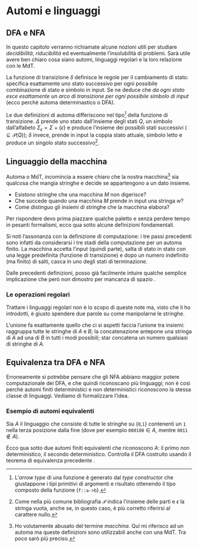 # Automi e linguaggi \hfill \faCube








## DFA e NFA

In questo capitolo verranno richiamate alcune nozioni utili per studiare *decidibilità*, *riducibilità* ed eventualmente l'insolubilità di problemi. Sarà utile avere ben chiaro cosa siano automi, linguaggi regolari e la loro relazione con le MdT.

\begin{definition}
Un \underline{automa finito deterministico} (DFA) è la quintupla
\begin{equation*}
(Q, \Sigma, \delta, q_0, F)
\end{equation*}

\begin{itemize}[itemsep=-7pt]
\item $Q$ è l'insieme finito degli stati
\item $\Sigma$ è l'insieme finito dei simboli (alfabeto)
\item $\delta{::}Q{\times}\Sigma{\rightarrow}Q$ è la funzione di transizione
\item $q_0{\in}Q$ è lo stato iniziale
\item $F{\subseteq}Q$ è l'insieme degli stati di accettazione
\end{itemize}
\end{definition}

La funzione di transizione $\delta$ definisce le regole per il cambiamento di stato: specifica esattamente uno stato successivo per ogni possibile combinazione di stato e simbolo in input. Se ne deduce che *da ogni stato esce esattamente un arco di transizione per ogni possibile simbolo di input* (ecco perchè automa determinastico o DFA).

\begin{definition}
Un \underline{automa finito non deterministico} (NFA) è la quintupla
\begin{equation*}
(Q, \Sigma, \Delta, q_0, F)
\end{equation*}

\begin{itemize}[itemsep=-7pt]
\item $Q$ è l'insieme finito degli stati
\item $\Sigma$ è l'insieme finito dei simboli (alfabeto)
\item $\Delta{::}Q{\times}\Sigma_\epsilon{\rightarrow}\mathcal{P}(Q)$ è la funzione di transizione
\item $q_0{\in}Q$ è lo stato iniziale
\item $F{\subseteq}Q$ è l'insieme degli stati di accettazione
\end{itemize}
\end{definition}

Le due definizioni di automa differiscono nel tipo[^7] della funzione di transizione. $\Delta$ prende uno stato dall'insieme degli stati $Q$, un simbolo dall'alfabeto $\Sigma_\epsilon{=}\Sigma{+}\{\epsilon\}$ e produce l'insieme dei possibili stati successivi (${\subseteq}\mathcal{P}(Q)$); $\delta$ invece, prende in input la coppia stato attuale, simbolo letto e produce un singolo stato successivo[^8].








## Linguaggio della macchina

Automa o MdT, incomincia a essere chiaro che la nostra macchina[^9] sia qualcosa che mangia stringhe e decide se appartengono a un dato insieme.

* Esistono stringhe che una macchina $M$ non digerisce?
* Che succede quando una macchina $M$ prende in input una stringa $w$?
* Come distinguo gli insiemi di stringhe che la macchina elabora?

Per rispondere devo prima piazzare qualche paletto e senza perdere tempo in pesanti formalismi, ecco qua sotto alcune definizioni fondamentali.

\begin{definition}
Sia $M{=}\{Q,\Sigma,\delta,q_0,F\}$ un automa finito e $w{=}w_0w_1...w_n$ una stringa composta da caratteri $w_i{\in}\Sigma$. Si dice che la macchina $M$ \underline{accetta la stringa} $w$ se esiste una sequenza di stati $[r_0,r_1,...,r_n]$ in $Q$, con tre condizioni

\begin{enumerate}[itemsep=-7pt]
\item $r_0 = q_0$ \hfill $\exists\, r_0$ inizio
\item $\delta(r_i,w_{i+1}) = r_{i+1}$, $0{\leq}i{\leq}n{-}1$ \hfill $r_i{\rightarrow}r_{i+1}$
\item $r_n{\in}F$ \hfill $\exists\, r_n$ accett.
\end{enumerate}
\end{definition}

Si noti l'assonanza con la definizione di computazione: i tre passi precedenti sono infatti da considerarsi i tre stadi della computazione per un automa finito. La macchina accetta l'input (quindi parte), salta di stato in stato con una legge predefinita (funzione di transizione) e dopo un numero indefinito (ma finito) di salti, casca in uno degli stati di terminazione.

\begin{definition}
Il \underline{linguaggio} $A$ della macchina $M$ è l'insieme di tutte le stringhe accettate dalla macchina: $A{=}L(M)$.
\end{definition}

\begin{definition}
$M$ \underline{riconosce il linguaggio} $A$ se $A{=}\{w\, |\, w{\in}A,\, M \text{accetta}\, w\}$.
\end{definition}

\begin{definition}
Un linguaggio $A$ è chiamato \underline{regolare} sse esiste un automa finito $M$ che lo riconosce.
\end{definition}

Dalle precedenti definizioni, posso già facilmente intuire qualche semplice implicazione che però non dimostro per mancanza di spazio \faMehO.
\begin{center}
\texttt{se} $A$ è regolare $\Leftrightarrow$ $\exists$ $M$ che riconosce $A$ $\Leftrightarrow$ $M$ accetta tutte le stringhe di $A$ \texttt{es}
\end{center}

\begin{definition}
Due macchine $M_1$ e $M_2$ si dicono \underline{equivalenti}  se riconoscono lo stesso linguaggio $A{=}L(M_1){=}L(M_2)$.
\end{definition}








### Le operazioni regolari

Trattare i linguaggi regolari non è lo scopo di queste note ma, visto che li ho introdotti, è giusto spendere due parole su come manipolarne le stringhe.

\begin{definition}
Dati i linguaggi $A$ e $B$, sono definite \underline{operazioni regolari}

\begin{enumerate}[itemsep=-7pt]
\item $A{\cup}B = \{w\ |\ w{\in}A\, \vee\,  w{\in}B\}$ \hfill Unione
\item $A{\circ}B = \{wv\ |\ w{\in}A\, \wedge\,  v{\in}B\}$ \hfill Concatenazione
\item $A^* = \{w_0w_1...w_k\ |\ w_i{\in}A\, \wedge\, 0{\leq}i{\leq}k\}$ \hfill Star
\end{enumerate}
\end{definition}

L'unione fa esattamente quello che ci si aspetti faccia l'unione tra insiemi: raggruppa tutte le stringhe di $A$ e $B$; la concatenazione antepone una stringa di $A$ ad una di $B$ in tutti i modi possibili; star concatena un numero qualsiasi di stringhe di $A$.

\begin{theorem}
La classe dei linguaggi regolari è chiusa rispetto alle operazioni regolari.
\begin{proof}
Troppo lunga, vedi Sipser \faMehO.
\end{proof}
\end{theorem}








## Equivalenza tra DFA e NFA

Erroneamente si potrebbe pensare che gli NFA abbiano maggior potere computazionale dei DFA, e che quindi riconoscano più linguaggi; non è così perchè automi finiti deterministici e non deterministici riconoscono la stessa classe di linguaggi. Vediamo di formalizzare l'idea.

\begin{theorem}
Per ogni automa finito non deterministico, esiste un automa finito deterministico equivalente.
\begin{proof}
L'idea è quella di procedere per costruzione e trasformare l'automa non deterministico in uno deterministico con $2^k$ stati, pari cioè alla cardinalità di $\mathcal{P}(Q_\text{NFA})$. Ricorda infatti che, se chiamiamo $k$ la cardinalità di $Q_\text{NFA}$, il numero dei sottoinsiemi corrispondenti ad una delle possibilità che il nuovo automa deve ricordare è $2^k$.

Sia $N{=}(Q,\Sigma,\delta,q_0,F)$ l'NFA di partenza che riconosce un linguaggio $A$, voglio costruire un DFA $M{=}(Q\prime,\Sigma\prime,\delta\prime,q_0^\prime,F\prime)$ equivalente. Inizialmente considero il caso più semplice in cui $N$ non ha $\epsilon$-archi.

\begin{enumerate}[itemsep=-7pt]
\item Ogni stato di $M$ è un insieme di stati di $N$
\begin{equation*}
Q\prime = \mathcal{P}(Q)
\end{equation*}

\item Se $R$ è uno stato di $M$, esso è anche un insieme di stati di $N$. Quando $M$ legge un simbolo $w$ nello stato $R$, ci mostra gli stati successivi a quelli in $R$ e, poichè da ogni stato si può andare in un insieme di stati, ne prendiamo l'unione
\begin{align*}
R{\in}Q,\, w{\in}\Sigma\, \Rightarrow\, \delta\prime(R,w) &= \{q{\in}Q\ |\ \exists\, r{\in}R\, .\, q{\in}\delta(r,w)\}\\
                                                          &= \bigcup_{r \in R}\delta(r,w)
\end{align*}

\item Lo stato iniziale di $M$ è quello corrispondente alla collezione che contiene solamente lo stato iniziale di $N$
\begin{equation*}
q_0^\prime = q_0
\end{equation*}

\item $M$ accetta se $N$ è in uno stato accettante in quel momento
\begin{equation*}
F\prime = \{R{\in}Q\prime\ |\ \text{$R$ contiene uno stato accettante di $N$}\}
\end{equation*}
\end{enumerate}

Adesso considero anche gli $\epsilon$-archi. Per ogni stato $R$ di $M$, definisco $E(R)$ come la collezione di stati che possono essere raggiunti dagli elementi di $R$ proseguendo solo con $\epsilon$-archi (includendo gli stessi elementi di $R$). Per $R{\subseteq}Q$, sarà
\begin{equation*}
E(R) = \{q\ |\ \text{$q$ può essere raggiunto da $R$ attraverso $0$ o più $\epsilon$-archi}\}
\end{equation*}
Poi modifico $\delta\prime$ in modo che possa raggiungere tutti quegli stati esplorabili con $\epsilon$-archi dopo ogni passo. Sostituisco $\delta(r,w)$ con $E(\delta(r,w))$ e ottengo
\begin{equation*}
\delta\prime(R,w) = \{q{\in}Q\ |\ \exists\, r{\in}R\, .\, q{\in}E(\delta(r,w))\}
\end{equation*}
In ultimo devo modificare lo stato iniziale di $M$ per potermi muovere inizialmente su tutti i possibili stati che possono essere raggiunti dallo stato iniziale di $N$ attraverso gli $\epsilon$-archi. Per fare questo cambio $q_0^\prime$ in $E(q_0)$. Ho completato la costruzione di $M$.

Da notare che $M$ funziona correttamente perchè ad ogni passo della computazione, entra in uno stato che corrisponde al sottoinsieme di stati nei quali $N$ potrebbe trovarsi.
\end{proof}
\end{theorem}

\begin{corollary}
Dato un linguaggio $L$
\begin{center}
\texttt{se} $\exists$ un NFA che riconosce $L$ $\Leftrightarrow$ $\exists$ un DFA che riconosce $L$ $\Leftrightarrow$ $L$ è regolare \texttt{es}
\end{center}
\begin{proof}
Banale, segue dal teorema \faMehO.
\end{proof}
\end{corollary}








### Esempio di automi equivalenti

Sia $A$ il linguaggio che consiste di tutte le stringhe su {`0`,`1`} contenenti un `1` nella terza posizione dalla fine (dove per esempio `000100`${\in}A$, mentre `0011`${\notin}A$).

Ecco qua sotto due automi finiti equivalenti che riconoscono $A$: il primo non deterministico, il secondo deterministico. Controlla il DFA costruito usando il teorema di equivalenza precedente \faMehO.

\vspace{30pt}

\begin{center}
\begin{tikzpicture}[scale=0.2]
\tikzstyle{every node}+=[inner sep=0pt]
\draw [black] (11.6,-27.1) circle (3);
\draw (11.6,-27.1) node {$q_0$};
\draw [black] (26.7,-27.1) circle (3);
\draw (26.7,-27.1) node {$q_1$};
\draw [black] (42.2,-27.1) circle (3);
\draw (42.2,-27.1) node {$q_2$};
\draw [black] (57.7,-27.1) circle (3);
\draw (57.7,-27.1) node {$q_3$};
\draw [black] (57.7,-27.1) circle (2.4);
\draw [black] (4.8,-27.1) -- (8.6,-27.1);
\fill [black] (8.6,-27.1) -- (7.8,-26.6) -- (7.8,-27.6);
\draw [black] (14.6,-27.1) -- (23.7,-27.1);
\fill [black] (23.7,-27.1) -- (22.9,-26.6) -- (22.9,-27.6);
\draw (19.15,-26.6) node [above] {\texttt{1}};
\draw [black] (29.7,-27.1) -- (39.2,-27.1);
\fill [black] (39.2,-27.1) -- (38.4,-26.6) -- (38.4,-27.6);
\draw (34.45,-26.6) node [above] {\texttt{0},\texttt{1}};
\draw [black] (45.2,-27.1) -- (54.7,-27.1);
\fill [black] (54.7,-27.1) -- (53.9,-26.6) -- (53.9,-27.6);
\draw (49.95,-26.6) node [above] {\texttt{0},\texttt{1}};
\draw [black] (10.277,-24.42) arc (234:-54:2.25);
\draw (11.6,-19.85) node [above] {\texttt{0},\texttt{1}};
\fill [black] (12.92,-24.42) -- (13.8,-24.07) -- (12.99,-23.48);
\end{tikzpicture}
\end{center}

\vspace{30pt}

\begin{center}
\begin{tikzpicture}[scale=0.2]
\tikzstyle{every node}+=[inner sep=0pt]
\draw [black] (11.6,-20.5) circle (3);
\draw (11.6,-20.5) node {$q_0$};
\draw [black] (25.4,-20.5) circle (3);
\draw (25.4,-20.5) node {$q_1$};
\draw [black] (25.4,-20.5) circle (2.4);
\draw [black] (39.5,-20.5) circle (3);
\draw (39.5,-20.5) node {$q_2$};
\draw [black] (57.7,-20.5) circle (3);
\draw (57.7,-20.5) node {$q_3$};
\draw [black] (57.7,-20.5) circle (2.4);
\draw [black] (11.6,-42.2) circle (3);
\draw (11.6,-42.2) node {$q_4$};
\draw [black] (30,-42.2) circle (3);
\draw (30,-42.2) node {$q_5$};
\draw [black] (44.1,-42.2) circle (3);
\draw (44.1,-42.2) node {$q_6$};
\draw [black] (57.7,-42.2) circle (3);
\draw (57.7,-42.2) node {$q_7$};
\draw [black] (4.8,-20.5) -- (8.6,-20.5);
\fill [black] (8.6,-20.5) -- (7.8,-20) -- (7.8,-21);
\draw [black] (10.277,-17.82) arc (234:-54:2.25);
\draw (11.6,-13.25) node [above] {\texttt{0}};
\fill [black] (12.92,-17.82) -- (13.8,-17.47) -- (12.99,-16.88);
\draw [black] (22.4,-20.5) -- (14.6,-20.5);
\fill [black] (14.6,-20.5) -- (15.4,-21) -- (15.4,-20);
\draw (18.5,-20) node [above] {\texttt{0}};
\draw [black] (36.5,-20.5) -- (28.4,-20.5);
\fill [black] (28.4,-20.5) -- (29.2,-21) -- (29.2,-20);
\draw (32.45,-20) node [above] {\texttt{0}};
\draw [black] (27.568,-18.43) arc (129.75116:50.24884:21.866);
\fill [black] (27.57,-18.43) -- (28.5,-18.3) -- (27.86,-17.53);
\draw (41.55,-12.87) node [above] {\texttt{0}};
\draw [black] (11.6,-23.5) -- (11.6,-39.2);
\fill [black] (11.6,-39.2) -- (12.1,-38.4) -- (11.1,-38.4);
\draw (11.1,-31.35) node [left] {\texttt{1}};
\draw [black] (42.266,-44.57) arc (-42.15571:-137.84429:19.446);
\fill [black] (42.27,-44.57) -- (41.36,-44.83) -- (42.1,-45.5);
\draw (27.85,-51.47) node [below] {\texttt{1}};
\draw [black] (33,-42.2) -- (41.1,-42.2);
\fill [black] (41.1,-42.2) -- (40.3,-41.7) -- (40.3,-42.7);
\draw (37.05,-42.7) node [below] {\texttt{1}};
\draw [black] (47.1,-42.2) -- (54.7,-42.2);
\fill [black] (54.7,-42.2) -- (53.9,-41.7) -- (53.9,-42.7);
\draw (50.9,-42.7) node [below] {\texttt{1}};
\draw [black] (57.7,-39.2) -- (57.7,-23.5);
\fill [black] (57.7,-23.5) -- (57.2,-24.3) -- (58.2,-24.3);
\draw (58.2,-31.35) node [right] {\texttt{1}};
\draw [black] (45.69,-39.66) -- (56.11,-23.04);
\fill [black] (56.11,-23.04) -- (55.26,-23.45) -- (56.11,-23.99);
\draw (51.53,-32.64) node [right] {\texttt{0}};
\draw [black] (55.34,-22.35) -- (32.36,-40.35);
\fill [black] (32.36,-40.35) -- (33.3,-40.25) -- (32.68,-39.46);
\draw (44.99,-31.85) node [below] {\texttt{1}};
\draw [black] (39.02,-23.461) arc (-11.27351:-36.01294:41.73);
\fill [black] (39.02,-23.46) -- (38.37,-24.15) -- (39.35,-24.34);
\draw (37.05,-33.01) node [right] {\texttt{0}};
\draw [black] (30.384,-39.225) arc (170.33051:142.38303:37.127);
\fill [black] (30.38,-39.23) -- (31.01,-38.52) -- (30.03,-38.35);
\draw (32.24,-29.6) node [left] {\texttt{1}};
\draw [black] (13.97,-40.36) -- (37.13,-22.34);
\fill [black] (37.13,-22.34) -- (36.19,-22.44) -- (36.81,-23.23);
\draw (24.41,-30.85) node [above] {\texttt{0}};
\draw [black] (23.79,-23.03) -- (13.21,-39.67);
\fill [black] (13.21,-39.67) -- (14.06,-39.26) -- (13.22,-38.73);
\draw (17.88,-30.05) node [left] {\texttt{1}};
\end{tikzpicture}
\end{center}








[^7]: L'*arrow type* di una funzione è generato dal *type constructor* che giustappone i tipi primitivi di argomenti e risultato ottenendo il tipo composto della funzione (`f::a->b`).
[^8]: Come nella più comune bibliografia $\mathcal{P}$ indica l'insieme delle parti e $\epsilon$ la stringa vuota, anche se, in questo caso, è più corretto riferirsi al carattere nullo.
[^9]: Ho volutamente abusato del termine *macchina*. Qui mi riferisco ad un automa ma queste definizioni sono utilizzabili anche con una MdT. Tra poco sarò più preciso.

